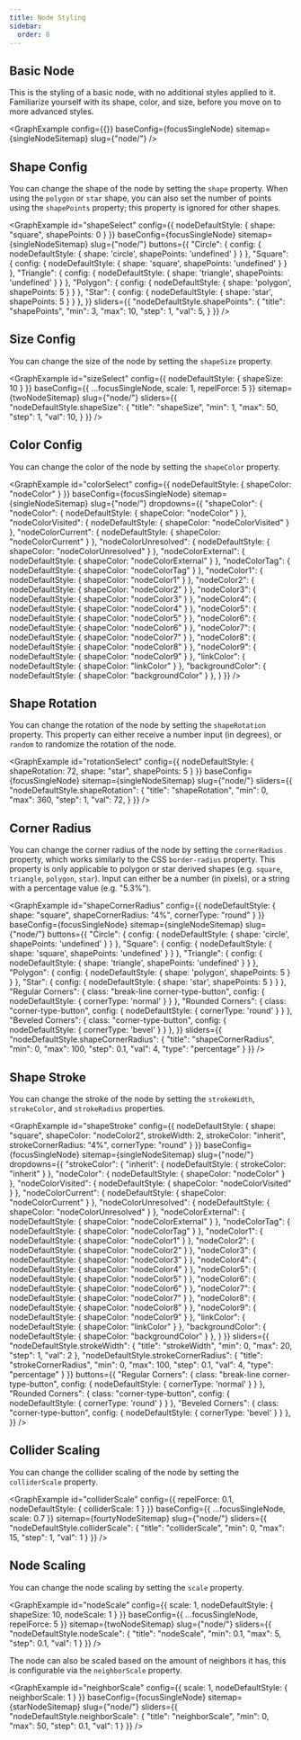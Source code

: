 ```yaml
---
title: Node Styling
sidebar:
  order: 8
---
```



## Basic Node

This is the styling of a basic node, with no additional styles applied to it.
Familiarize yourself with its shape, color, and size, before you move on to more advanced styles.

<GraphExample config={{}} baseConfig={focusSingleNode} sitemap={singleNodeSitemap} slug={"node/"} />


## Shape Config
You can change the shape of the node by setting the `shape` property.
When using the `polygon` or `star` shape, you can also set the number of points using the `shapePoints` property;
this property is ignored for other shapes.

<GraphExample id="shapeSelect" config={{ nodeDefaultStyle: { shape: "square", shapePoints: 0 } }} baseConfig={focusSingleNode} sitemap={singleNodeSitemap} slug={"node/"}
	buttons={{
		"Circle": { config: { nodeDefaultStyle: { shape: 'circle', shapePoints: 'undefined' } } },
		"Square": { config: { nodeDefaultStyle: { shape: 'square', shapePoints: 'undefined' } } },
		"Triangle": { config: { nodeDefaultStyle: { shape: 'triangle', shapePoints: 'undefined' } } },
		"Polygon": { config: { nodeDefaultStyle: { shape: 'polygon', shapePoints: 5 } } },
		"Star": { config: { nodeDefaultStyle: { shape: 'star', shapePoints: 5 } } },
	}}
	sliders={{
		"nodeDefaultStyle.shapePoints": {
			"title": "shapePoints",
			"min": 3,
			"max": 10,
			"step": 1,
			"val": 5,
		}
	}}
/>

## Size Config
You can change the size of the node by setting the `shapeSize` property.

<GraphExample id="sizeSelect" config={{ nodeDefaultStyle: { shapeSize: 10 } }} baseConfig={{ ...focusSingleNode, scale: 1, repelForce: 5 }} sitemap={twoNodeSitemap} slug={"node/"}
	sliders={{
		"nodeDefaultStyle.shapeSize": {
			"title": "shapeSize",
			"min": 1,
			"max": 50,
			"step": 1,
			"val": 10,
		}
	}}
/>


## Color Config
You can change the color of the node by setting the `shapeColor` property.

<GraphExample id="colorSelect" config={{ nodeDefaultStyle: { shapeColor: "nodeColor" } }} baseConfig={focusSingleNode} sitemap={singleNodeSitemap} slug={"node/"}
	dropdowns={{
		"shapeColor": {
			"nodeColor": { nodeDefaultStyle: { shapeColor: "nodeColor" } },
			"nodeColorVisited": { nodeDefaultStyle: { shapeColor: "nodeColorVisited" } },
			"nodeColorCurrent": { nodeDefaultStyle: { shapeColor: "nodeColorCurrent" } },
			"nodeColorUnresolved": { nodeDefaultStyle: { shapeColor: "nodeColorUnresolved" } },
			"nodeColorExternal": { nodeDefaultStyle: { shapeColor: "nodeColorExternal" } },
			"nodeColorTag": { nodeDefaultStyle: { shapeColor: "nodeColorTag" } },
			"nodeColor1": { nodeDefaultStyle: { shapeColor: "nodeColor1" } },
			"nodeColor2": { nodeDefaultStyle: { shapeColor: "nodeColor2" } },
			"nodeColor3": { nodeDefaultStyle: { shapeColor: "nodeColor3" } },
			"nodeColor4": { nodeDefaultStyle: { shapeColor: "nodeColor4" } },
			"nodeColor5": { nodeDefaultStyle: { shapeColor: "nodeColor5" } },
			"nodeColor6": { nodeDefaultStyle: { shapeColor: "nodeColor6" } },
			"nodeColor7": { nodeDefaultStyle: { shapeColor: "nodeColor7" } },
			"nodeColor8": { nodeDefaultStyle: { shapeColor: "nodeColor8" } },
			"nodeColor9": { nodeDefaultStyle: { shapeColor: "nodeColor9" } },
			"linkColor": { nodeDefaultStyle: { shapeColor: "linkColor" } },
			"backgroundColor": { nodeDefaultStyle: { shapeColor: "backgroundColor" } },
		}
	}}
/>


## Shape Rotation
You can change the rotation of the node by setting the `shapeRotation` property.
This property can either receive a number input (in degrees), or `random` to randomize the rotation of the node.

<GraphExample id="rotationSelect" config={{ nodeDefaultStyle: { shapeRotation: 72, shape: "star", shapePoints: 5 } }} baseConfig={focusSingleNode} sitemap={singleNodeSitemap} slug={"node/"}
	sliders={{
		"nodeDefaultStyle.shapeRotation": {
			"title": "shapeRotation",
			"min": 0,
			"max": 360,
			"step": 1,
			"val": 72,
		}
	}}
/>


## Corner Radius
You can change the corner radius of the node by setting the `cornerRadius` property,
which works similarly to the CSS `border-radius` property.
This property is only applicable to polygon or star derived shapes (e.g. `square`, `triangle`, `polygon`, `star`).
Input can either be a number (in pixels), or a string with a percentage value (e.g. "5.3%").

<GraphExample id="shapeCornerRadius"
			  config={{
				  nodeDefaultStyle: {
					  shape: "square",
					  shapeCornerRadius: "4%",
					  cornerType: "round"
				  }
			  }}
			  baseConfig={focusSingleNode} sitemap={singleNodeSitemap} slug={"node/"}
			  buttons={{
				  "Circle": { config: { nodeDefaultStyle: { shape: 'circle', shapePoints: 'undefined' } } },
				  "Square": { config: { nodeDefaultStyle: { shape: 'square', shapePoints: 'undefined' } } },
				  "Triangle": { config: { nodeDefaultStyle: { shape: 'triangle', shapePoints: 'undefined' } } },
				  "Polygon": { config: { nodeDefaultStyle: { shape: 'polygon', shapePoints: 5 } } },
				  "Star": { config: { nodeDefaultStyle: { shape: 'star', shapePoints: 5 } } },
				  "Regular Corners": { class: "break-line corner-type-button", config: { nodeDefaultStyle: { cornerType: 'normal' } } },
				  "Rounded Corners": { class: "corner-type-button", config: { nodeDefaultStyle: { cornerType: 'round' } } },
				  "Beveled Corners": { class: "corner-type-button", config: { nodeDefaultStyle: { cornerType: 'bevel' } } },
			  }}
			  sliders={{
				  "nodeDefaultStyle.shapeCornerRadius": {
					  "title": "shapeCornerRadius",
					  "min": 0,
					  "max": 100,
					  "step": 0.1,
					  "val": 4,
					  "type": "percentage"
				  }
			  }}
/>


## Shape Stroke
You can change the stroke of the node by setting the `strokeWidth`, `strokeColor`, and `strokeRadius` properties.

<GraphExample id="shapeStroke"
			  config={{
				  nodeDefaultStyle: {
					  shape: "square",
					  shapeColor: "nodeColor2",
					  strokeWidth: 2,
					  strokeColor: "inherit",
					  strokeCornerRadius: "4%",
					  cornerType: "round"
				  }
			  }}
			  baseConfig={focusSingleNode} sitemap={singleNodeSitemap} slug={"node/"}
			  dropdowns={{
				  "strokeColor": {
					  "inherit": { nodeDefaultStyle: { strokeColor: "inherit" } },
					  "nodeColor": { nodeDefaultStyle: { shapeColor: "nodeColor" } },
					  "nodeColorVisited": { nodeDefaultStyle: { shapeColor: "nodeColorVisited" } },
					  "nodeColorCurrent": { nodeDefaultStyle: { shapeColor: "nodeColorCurrent" } },
					  "nodeColorUnresolved": { nodeDefaultStyle: { shapeColor: "nodeColorUnresolved" } },
					  "nodeColorExternal": { nodeDefaultStyle: { shapeColor: "nodeColorExternal" } },
					  "nodeColorTag": { nodeDefaultStyle: { shapeColor: "nodeColorTag" } },
					  "nodeColor1": { nodeDefaultStyle: { shapeColor: "nodeColor1" } },
					  "nodeColor2": { nodeDefaultStyle: { shapeColor: "nodeColor2" } },
					  "nodeColor3": { nodeDefaultStyle: { shapeColor: "nodeColor3" } },
					  "nodeColor4": { nodeDefaultStyle: { shapeColor: "nodeColor4" } },
					  "nodeColor5": { nodeDefaultStyle: { shapeColor: "nodeColor5" } },
					  "nodeColor6": { nodeDefaultStyle: { shapeColor: "nodeColor6" } },
					  "nodeColor7": { nodeDefaultStyle: { shapeColor: "nodeColor7" } },
					  "nodeColor8": { nodeDefaultStyle: { shapeColor: "nodeColor8" } },
					  "nodeColor9": { nodeDefaultStyle: { shapeColor: "nodeColor9" } },
					  "linkColor": { nodeDefaultStyle: { shapeColor: "linkColor" } },
					  "backgroundColor": { nodeDefaultStyle: { shapeColor: "backgroundColor" } },
				  }
			  }}
			  sliders={{
				  "nodeDefaultStyle.strokeWidth": {
					  "title": "strokeWidth",
					  "min": 0,
					  "max": 20,
					  "step": 1,
					  "val": 2
				  },
				  "nodeDefaultStyle.strokeCornerRadius": {
					  "title": "strokeCornerRadius",
					  "min": 0,
					  "max": 100,
					  "step": 0.1,
					  "val": 4,
					  "type": "percentage"
				  }
			  }}
			  buttons={{
				  "Regular Corners": { class: "break-line corner-type-button", config: { nodeDefaultStyle: { cornerType: 'normal' } } },
				  "Rounded Corners": { class: "corner-type-button", config: { nodeDefaultStyle: { cornerType: 'round' } } },
				  "Beveled Corners": { class: "corner-type-button", config: { nodeDefaultStyle: { cornerType: 'bevel' } } },
			  }}
/>


## Collider Scaling

You can change the collider scaling of the node by setting the `colliderScale` property.

<GraphExample id="colliderScale"
			  config={{
				  repelForce: 0.1,
				  nodeDefaultStyle: {
					  colliderScale: 1
				  }
			  }}
			  baseConfig={{ ...focusSingleNode, scale: 0.7 }} sitemap={fourtyNodeSitemap} slug={"node/"}
			  sliders={{
				  "nodeDefaultStyle.colliderScale": {
					  "title": "colliderScale",
					  "min": 0,
					  "max": 15,
					  "step": 1,
					  "val": 1
				  }
			  }}
/>


## Node Scaling

You can change the node scaling by setting the `scale` property.

<GraphExample id="nodeScale"
			  config={{
				  scale: 1,
				  nodeDefaultStyle: {
					  shapeSize: 10,
					  nodeScale: 1
				  }
			  }}
			  baseConfig={{ ...focusSingleNode, repelForce: 5 }} sitemap={twoNodeSitemap} slug={"node/"}
			  sliders={{
				  "nodeDefaultStyle.nodeScale": {
					  "title": "nodeScale",
					  "min": 0.1,
					  "max": 5,
					  "step": 0.1,
					  "val": 1
				  }
			  }}
/>


The node can also be scaled based on the amount of neighbors it has, this is configurable via
the `neighborScale` property.

<GraphExample id="neighborScale"
			  config={{
				  scale: 1,
				  nodeDefaultStyle: {
					  neighborScale: 1
				  }
			  }}
			  baseConfig={focusSingleNode} sitemap={starNodeSitemap} slug={"node/"}
			  sliders={{
				  "nodeDefaultStyle.neighborScale": {
					  "title": "neighborScale",
					  "min": 0,
					  "max": 50,
					  "step": 0.1,
					  "val": 1
				  }
			  }}
/>
